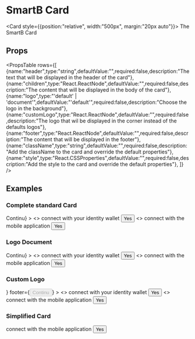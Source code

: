 
<Meta title="Overview|Components/Card" />

# SmartB Card


<Card style={{position:"relative", width:"500px", margin:"20px auto"}}>
    <Typography variant="body2" color="textSecondary" component="p" align="center">
      The SmartB Card
    </Typography>
</Card>


## Props

<PropsTable 
rows={[
    {name:"header",type:"string",defaultValue:"",required:false,description:"The text that will be displayed in the header of the card"},
    {name:"children",type:"React.ReactNode",defaultValue:"",required:false,description:"The content that will be displayed in the body of the card"},
    {name:"logo",type:"'default' | 'document'",defaultValue:"'default'",required:false,description:"Choose the logo in the background"},
    {name:"customLogo",type:"React.ReactNode",defaultValue:"",required:false,description:"The logo that wil be displayed in the corner instead of the defaults logos"},
    {name:"footer",type:"React.ReactNode",defaultValue:"",required:false,description:"The content that will be displayed in the footer"},
    {name:"className",type:"string",defaultValue:"",required:false,description:"Add the className to the card and override the default properties"},
    {name:"style",type:"React.CSSProperties",defaultValue:"",required:false,description:"Add the style to the card and override the default properties"},
]} />

## Examples

### Complete standard Card
<Preview>
    <Card
    header="Connection"
    style={{position:"relative", width:"500px", margin:"20px auto"}}
    footer={<Button style={{margin:"20px auto", position:"relative"}} disabled={true}>Continu</Button>}
    >   
        <LayoutDivider style={{width:"100%", height:"100%"}}>
            <>
                <Typography variant="body2" color="textSecondary" component="p" align="center">
                    connect with your identity wallet
                </Typography>
                <Button style={{margin:"20px auto", display:"block", position:"relative"}}>Yes</Button>
            </>
            <>
                <Typography variant="body2" color="textSecondary" component="p" align="center">
                    connect with the mobile application
                </Typography>
                <Button style={{margin:"20px auto", display:"block", position:"relative"}}>Yes</Button>
            </>
        </LayoutDivider>
    </Card>
</Preview>

### Logo Document

<Preview>
    <Card
    header="Connection"
    style={{position:"relative", width:"500px", margin:"20px auto"}}
    logo="document"
    footer={<Button style={{margin:"20px auto", position:"relative"}} disabled={true}>Continu</Button>}
    >
        <LayoutDivider 
        style={{width:"100%", height:"100%"}}
        dividerText="Or">
            <>
                <Typography variant="body2" color="textSecondary" component="p" align="center">
                    connect with your identity wallet
                </Typography>
                <Button style={{margin:"20px auto", display:"block", position:"relative"}}>Yes</Button>
            </>
            <>
                <Typography variant="body2" color="textSecondary" component="p" align="center">
                    connect with the mobile application
                </Typography>
                <Button style={{margin:"20px auto", display:"block", position:"relative"}}>Yes</Button>
            </>
        </LayoutDivider>
    </Card>
</Preview>

### Custom Logo

<Preview>
    <Card
    header="Connection"
    style={{position:"relative", width:"500px", margin:"20px auto"}}
    customLogo={<AccountCircle style={{height: "115px", width: "115px", position: "relative", marginLeft: "10px", marginTop: "22px", opacity: "15%"}}/>}
    footer={<Button style={{margin:"20px auto", position:"relative"}} disabled={true}>Continu</Button>}
    >
        <LayoutDivider 
        style={{width:"100%", height:"100%"}}
        dividerText="Or">
            <>
                <Typography variant="body2" color="textSecondary" component="p" align="center">
                    connect with your identity wallet
                </Typography>
                <Button style={{margin:"20px auto", display:"block", position:"relative"}}>Yes</Button>
            </>
            <>
                <Typography variant="body2" color="textSecondary" component="p" align="center">
                    connect with the mobile application
                </Typography>
                <Button style={{margin:"20px auto", display:"block", position:"relative"}}>Yes</Button>
            </>
        </LayoutDivider>
    </Card>
</Preview>

### Simplified Card

<Preview>
    <Card
    style={{position:"relative", width:"500px", margin:"20px auto"}}
    >
        <Typography variant="body2" color="textSecondary" component="p" align="center">
            connect with the mobile application
        </Typography>
        <Button style={{margin:"20px auto", display:"block", position:"relative"}}>Yes</Button>
    </Card>
</Preview>
